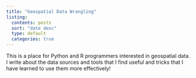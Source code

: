 ```yaml
---
title: "Geospatial Data Wrangling"
listing:
  contents: posts
  sort: "date desc"
  type: default
  categories: true
---
```


This is a place for Python and R programmers interested in geospatial data.
I write about the data sources and tools that I find useful and tricks that I
have learned to use them more effectively!